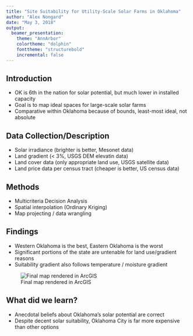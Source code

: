 ```yaml
---
title: "Site Suitability for Utility-Scale Solar Farms in Oklahoma"
author: "Alex Nongard"
date: "May 3, 2018"
output: 
  beamer_presentation:
    theme: "AnnArbor"
    colortheme: "dolphin"
    fonttheme: "structurebold"
    incremental: false
---
```




## Introduction 
- OK is 6th in the nation for solar potential, but much lower in installed capacity
- Goal is to map ideal spaces for large-scale solar farms
- Comparative within Oklahoma because of bounds, least-most ideal, not absolute

## Data Collection/Description
- Solar irradiance (brighter is better, Mesonet data)
- Land gradient (< 3%, USGS DEM elevatin data)
- Land cover data (only appropriate land use, USGS satellite data)
- Land price data per census tract (cheaper is better, US census data)

## Methods
- Multicriteria Decision Analysis
- Spatial interpolation (Ordinary Kriging)
- Map projecting / data wrangling

## Findings
- Western Oklahoma is the best, Eastern Oklahoma is the worst
- Significant portions of the state are untenable for land use/gradient reasons
- Suitability gradient also follows temperature / moisture gradient 

![Final map rendered in ArcGIS](C:\Users\nonga\OneDrive - University of Oklahoma\Classes\Spring 2018\GIS Applications\Project\sneakpeakcensus.JPG)

## What did we learn?
- Anecdotal beliefs about Oklahoma's solar potential are correct
- Despite decent solar suitability, Oklahoma City is far more expensive than other options 








